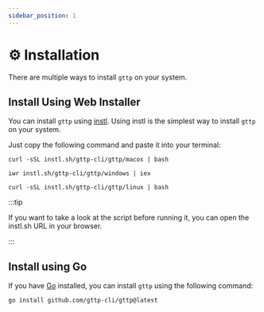 ```yaml
---
sidebar_position: 1
---
```



# ⚙️ Installation

There are multiple ways to install `gttp` on your system.

## Install Using Web Installer

You can install `gttp` using [instl](https://instl.sh).
Using instl is the simplest way to install `gttp` on your system.

Just copy the following command and paste it into your terminal:

<Tabs groupId="os">
  <TabItem value="macos" label="macOS"><pre><code>curl -sSL instl.sh/gttp-cli/gttp/macos | bash</code></pre></TabItem>
  <TabItem value="windows" label="Windows"><pre><code>iwr instl.sh/gttp-cli/gttp/windows | iex</code></pre></TabItem>
  <TabItem value="linux" label="linux"><pre><code>curl -sSL instl.sh/gttp-cli/gttp/linux | bash</code></pre></TabItem>
</Tabs>

:::tip

If you want to take a look at the script before running it, you can open the instl.sh URL in your browser.

:::

## Install using Go

If you have [Go](https://go.dev) installed, you can install `gttp` using the following command:

```bash
go install github.com/gttp-cli/gttp@latest
```
